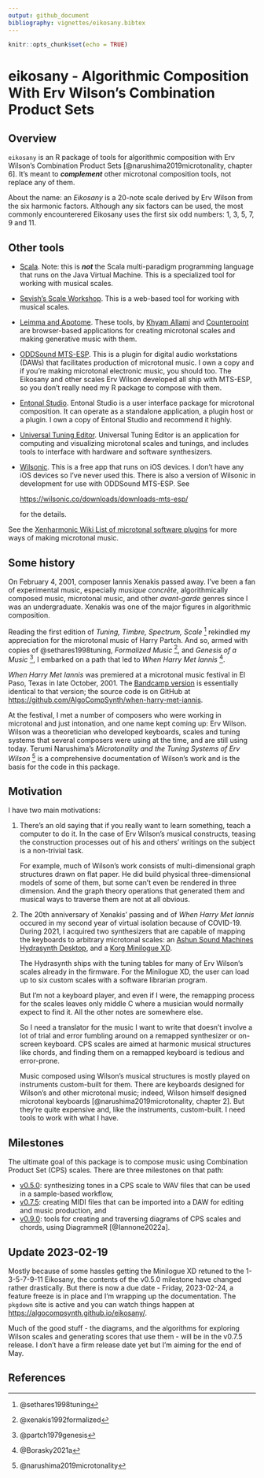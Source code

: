 ```yaml
---
output: github_document
bibliography: vignettes/eikosany.bibtex
---
```


```r
knitr::opts_chunk$set(echo = TRUE)
```

# eikosany - Algorithmic Composition With Erv Wilson's Combination Product Sets

## Overview

`eikosany` is an R package of tools for algorithmic composition with Erv
Wilson's Combination Product Sets [@narushima2019microtonality, chapter 6].
It's meant to ***complement*** other microtonal composition tools, not
replace any of them.

About the name: an _Eikosany_ is a 20-note scale derived by Erv Wilson from
the six harmonic factors. Although any six factors can be used, the most 
commonly encounterered Eikosany uses the first six odd numbers: 1, 3, 5,
7, 9 and 11.

## Other tools

- [Scala](https://www.huygens-fokker.org/scala/). Note: this is ***not*** the
Scala multi-paradigm programming language that runs on the Java Virtual Machine. This is a specialized tool for working with musical scales.
- [Sevish's Scale Workshop](https://sevish.com/scaleworkshop/guide.htm). This
is a web-based tool for working with musical scales.
- [Leimma and Apotome](https://isartum.net/). These tools, by
[Khyam Allami](https://khyamallami.com/) and
[Counterpoint](https://ctpt.co/) are browser-based applications for
creating microtonal scales and making generative music with them.
- [ODDSound MTS-ESP](https://oddsound.com/mtsespsuite.phphttps://oddsound.com/mtsespsuite.php).
This is a plugin for digital audio workstations (DAWs) that facilitates
production of microtonal music. I own a copy and if you're making microtonal
electronic music, you should too. The Eikosany and other scales Erv Wilson
developed all ship with MTS-ESP, so you don't really need my R package to
compose with them.
- [Entonal Studio](https://entonal.studio/). Entonal Studio is a user interface
package for microtonal composition. It can operate as a standalone application,
a plugin host or a plugin. I own a copy of Entonal Studio and recommend it
highly.
- [Universal Tuning Editor](https://hpi.zentral.zone/ute). Universal Tuning
Editor is an application for computing and visualizing microtonal scales and
tunings, and includes tools to interface with hardware and software synthesizers.
- [Wilsonic](https://apps.apple.com/us/app/wilsonic/id848852071). This is a
free app that runs on iOS devices. I don't have any iOS devices so I've
never used this. There is also a version of Wilsonic in development for
use with ODDSound MTS-ESP. See
    
    <https://wilsonic.co/downloads/downloads-mts-esp/>
    
    for the details.

See the [Xenharmonic Wiki List of microtonal software plugins](https://en.xen.wiki/w/List_of_microtonal_software_plugins) for
more ways of making microtonal music.    

## Some history

On February 4, 2001, composer Iannis Xenakis passed away. I've been a fan of
experimental music, especially _musique concrète_, algorithmically composed
music, microtonal music, and other _avant-garde_ genres since I was an
undergraduate. Xenakis was one of the major figures in algorithmic composition.

Reading the first edition of _Tuning, Timbre, Spectrum, Scale_
^[@sethares1998tuning] rekindled my appreciation for the microtonal music of
Harry Partch. And so, armed with copies of @sethares1998tuning,
_Formalized Music_ ^[@xenakis1992formalized], and _Genesis of a Music_
^[@partch1979genesis], I embarked on a path that led to
_When Harry Met Iannis_ ^[@Borasky2021a].

_When Harry Met Iannis_ was premiered at a microtonal music festival in El
Paso, Texas in late October, 2001. The
[Bandcamp version](https://algocompsynth.bandcamp.com/album/when-harry-met-iannis)
is essentially identical to that version; the source code is on GitHub at
<https://github.com/AlgoCompSynth/when-harry-met-iannis>.

At the festival, I met a number of composers who were working in microtonal
and just intonation, and one name kept coming up: Erv Wilson. Wilson was a
theoretician who developed keyboards, scales and tuning systems that
several composers were using at the time, and are still using today. Terumi
Narushima's _Microtonality and the Tuning Systems of Erv Wilson_
^[@narushima2019microtonality] is a comprehensive documentation of Wilson's
work and is the basis for the code in this package.

## Motivation

I have two main motivations:

1. There's an old saying that if you really want to learn something, teach a
computer to do it. In the case of Erv Wilson's musical constructs, teasing
the construction processes out of his and others' writings on the subject is
a non-trivial task.

    For example, much of Wilson's work consists of multi-dimensional graph
    structures drawn on flat paper. He did build physical three-dimensional
    models of some of them, but some can't even be rendered in three dimension.
    And the graph theory operations that generated them and musical ways to
    traverse them are not at all obvious. 

2. The 20th anniversary of Xenakis' passing and of _When Harry Met Iannis_
occured in my second year of virtual isolation because of COVID-19. During
2021, I acquired two synthesizers that are capable of mapping the keyboards
to arbitrary microtonal scales: an [Ashun Sound Machines Hydrasynth
Desktop](https://www.ashunsoundmachines.com/hydrasynth-desk), and a [Korg
Minilogue XD](https://www.korg.com/us/products/synthesizers/minilogue_xd/).

    The Hydrasynth ships with the tuning tables for many of Erv Wilson's scales
    already in the firmware. For the Minilogue XD, the user can load up to six
    custom scales with a software librarian program.
    
    But I'm not a keyboard player, and even if I were, the remapping process for
    the scales leaves only middle C where a musician would normally expect to
    find it. All the other notes are somewhere else.

    So I need a translator for the music I want to write that doesn't involve
    a lot of trial and error fumbling around on a remapped synthesizer or
    on-screen keyboard. CPS scales are aimed at harmonic musical structures like
    chords, and finding them on a remapped keyboard is tedious and error-prone.

    Music composed using Wilson's musical structures is mostly played on
    instruments custom-built for them. There are keyboards designed for
    Wilson's and other microtonal music; indeed, Wilson himself designed
    microtonal keyboards [@narushima2019microtonality, chapter 2]. But
    they're quite expensive and, like the instruments, custom-built. I need
    tools to work with what I have.

## Milestones

The ultimate goal of this package is to compose music using Combination Product
Set (CPS) scales. There are three milestones on that path:

- [v0.5.0](https://github.com/AlgoCompSynth/eikosany/milestone/1): synthesizing
tones in a CPS scale to WAV files that can be used in a sample-based workflow,
- [v0.7.5](https://github.com/AlgoCompSynth/eikosany/milestone/2): creating
MIDI files that can be imported into a DAW for editing and music production, and
- [v0.9.0](https://github.com/AlgoCompSynth/eikosany/milestone/3): tools for
creating and traversing diagrams of CPS scales and chords, using DiagrammeR
[@Iannone2022a].

## Update 2023-02-19
Mostly because of some hassles getting the Minilogue XD retuned to the
1-3-5-7-9-11 Eikosany, the contents of the v0.5.0 milestone have changed
rather drastically. But there is now a due date - Friday, 2023-02-24, a
feature freeze is in place and I'm wrapping up the documentation. The
`pkgdown` site is active and you can watch things happen at
<https://algocompsynth.github.io/eikosany/>.

Much of the good stuff - the diagrams, and the algorithms for exploring
Wilson scales and generating scores that use them - will be in the v0.7.5
release. I don't have a firm release date yet but I'm aiming for the end of
May.

## References

